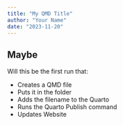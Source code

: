 ```yaml
---
title: "My QMD Title"
author: "Your Name"
date: "2023-11-20"
---
```

## Maybe

Will this be the first run that:

- Creates a QMD file
- Puts it in the folder
- Adds the filename to the Quarto
- Runs the Quarto Publish command
- Updates Website
